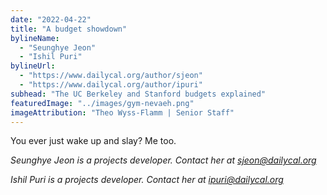 ```yaml
---
date: "2022-04-22"
title: "A budget showdown"
bylineName:
  - "Seunghye Jeon"
  - "Ishil Puri"
bylineUrl:
  - "https://www.dailycal.org/author/sjeon"
  - "https://www.dailycal.org/author/ipuri"
subhead: "The UC Berkeley and Stanford budgets explained"
featuredImage: "../images/gym-nevaeh.png"
imageAttribution: "Theo Wyss-Flamm | Senior Staff"
---
```


You ever just wake up and slay? Me too.

<BerkeleyStanfordSankey />

<BerkeleyLiabilities />

_Seunghye Jeon is a projects developer. Contact her at [sjeon@dailycal.org](mailto:sjeon@dailycal.org)_

_Ishil Puri is a projects developer. Contact her at [ipuri@dailycal.org](mailto:ipuri@dailycal.org)_
